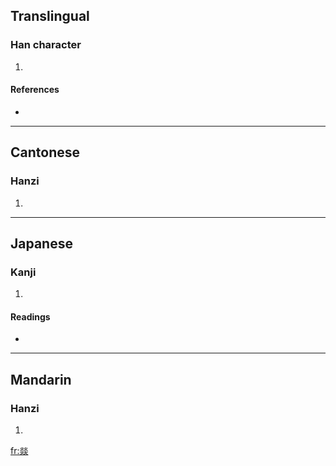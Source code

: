 ==Translingual==

===Han character===
{{Han char|rn=86|rad=火|as=12|sn=16|four=9988<sub>9</sub>|canj=火火火火 (FFFF)|ids=⿱⿰火火⿰火火}}

# {{defn|Han|sort=火12}}

====References====
* {{Han ref|kx=0684.060|dkj=19440|dj=1096.060|hdz=32237.030|uh=71DA|ud=29146|bh=EA57|bd=59991}}

----

==Cantonese==

===Hanzi===
{{yue-hanzi|jyut=|y=yik6}}

# {{defn|Cantonese|sort=火12}}

----

==Japanese==

===Kanji===
{{ja-kanji|grade=|rs=火12}}

# {{defn|Japanese|sort=火12}}

====Readings====
* {{ja-readings|on=[[いつ]] (itsu), [[いち]] (ichi)|kun=}}

----

==Mandarin==

===Hanzi===
{{cmn-hanzi|pin=[[cuō]] ([[cuo1]]), [[yī]] ([[yi1]])|wg=ts'o<sup>1</sup>, i<sup>1</sup>}}

# {{defn|Mandarin|sort=火12}}

[[fr:燚]]
